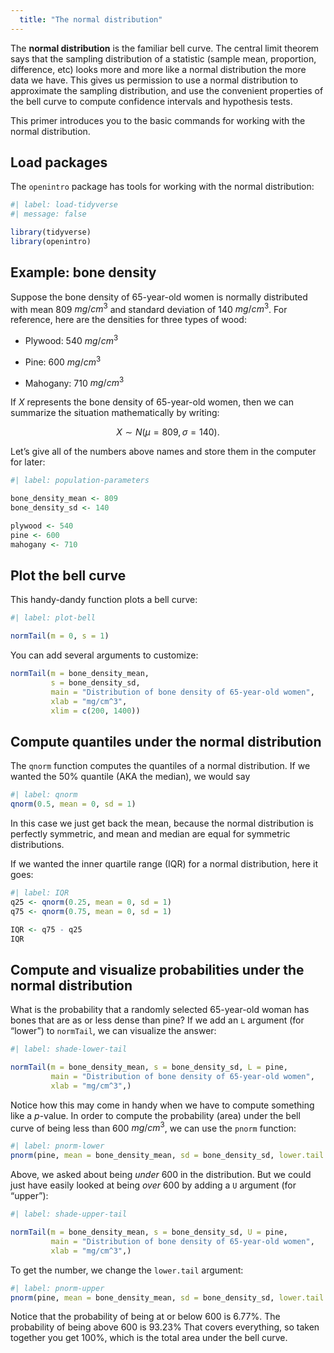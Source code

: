 ```yaml
---
  title: "The normal distribution"
---
```


The **normal distribution** is the familiar bell curve. The central limit theorem says that the sampling distribution of a statistic (sample mean, proportion, difference, etc) looks more and more like a normal distribution the more data we have. This gives us permission to use a normal distribution to approximate the sampling distribution, and use the convenient properties of the bell curve to compute confidence intervals and hypothesis tests.

This primer introduces you to the basic commands for working with the normal distribution.

## Load packages

The `openintro` package has tools for working with the normal distribution:

```r
#| label: load-tidyverse
#| message: false

library(tidyverse) 
library(openintro)
```

## Example: bone density

Suppose the bone density of 65-year-old women is normally distributed with mean 809 $mg/cm^3$ and standard deviation of 140 $mg/cm^3$. For reference, here are the densities for three types of wood:

-   Plywood: 540 $mg/cm^3$

-   Pine: 600 $mg/cm^3$

-   Mahogany: 710 $mg/cm^3$

If $X$ represents the bone density of 65-year-old women, then we can summarize the situation mathematically by writing:

$$
X \sim N(\mu = 809, \sigma = 140).
$$

Let's give all of the numbers above names and store them in the computer for later:

```r
#| label: population-parameters

bone_density_mean <- 809
bone_density_sd <- 140

plywood <- 540
pine <- 600
mahogany <- 710
```

## Plot the bell curve

This handy-dandy function plots a bell curve:

```r
#| label: plot-bell

normTail(m = 0, s = 1)
```

You can add several arguments to customize:

```r
normTail(m = bone_density_mean, 
         s = bone_density_sd, 
         main = "Distribution of bone density of 65-year-old women",
         xlab = "mg/cm^3",
         xlim = c(200, 1400))
```

## Compute quantiles under the normal distribution

The `qnorm` function computes the quantiles of a normal distribution. If we wanted the 50% quantile (AKA the median), we would say

```r
#| label: qnorm
qnorm(0.5, mean = 0, sd = 1)
```

In this case we just get back the mean, because the normal distribution is perfectly symmetric, and mean and median are equal for symmetric distributions.

If we wanted the inner quartile range (IQR) for a normal distribution, here it goes:

```r
#| label: IQR
q25 <- qnorm(0.25, mean = 0, sd = 1)
q75 <- qnorm(0.75, mean = 0, sd = 1)

IQR <- q75 - q25
IQR
```

## Compute and visualize probabilities under the normal distribution

What is the probability that a randomly selected 65-year-old woman has bones that are as or less dense than pine? If we add an `L` argument (for "lower") to `normTail`, we can visualize the answer:

```r
#| label: shade-lower-tail

normTail(m = bone_density_mean, s = bone_density_sd, L = pine,
         main = "Distribution of bone density of 65-year-old women",
         xlab = "mg/cm^3",)
```

Notice how this may come in handy when we have to compute something like a $p$-value. In order to compute the probability (area) under the bell curve of being less than 600 $mg/cm^3$, we can use the `pnorm` function:

```r
#| label: pnorm-lower
pnorm(pine, mean = bone_density_mean, sd = bone_density_sd, lower.tail = TRUE)
```
Above, we asked about being *under* 600 in the distribution. But we could just have easily looked at being *over* 600 by adding a `U` argument (for "upper"):

```r
#| label: shade-upper-tail

normTail(m = bone_density_mean, s = bone_density_sd, U = pine,
         main = "Distribution of bone density of 65-year-old women",
         xlab = "mg/cm^3",)
```

To get the number, we change the `lower.tail` argument:

```r
#| label: pnorm-upper
pnorm(pine, mean = bone_density_mean, sd = bone_density_sd, lower.tail = FALSE)
```

Notice that the probability of being at or below 600 is 6.77%. The probability of being above 600 is 93.23% That covers everything, so taken together you get 100%, which is the total area under the bell curve.
